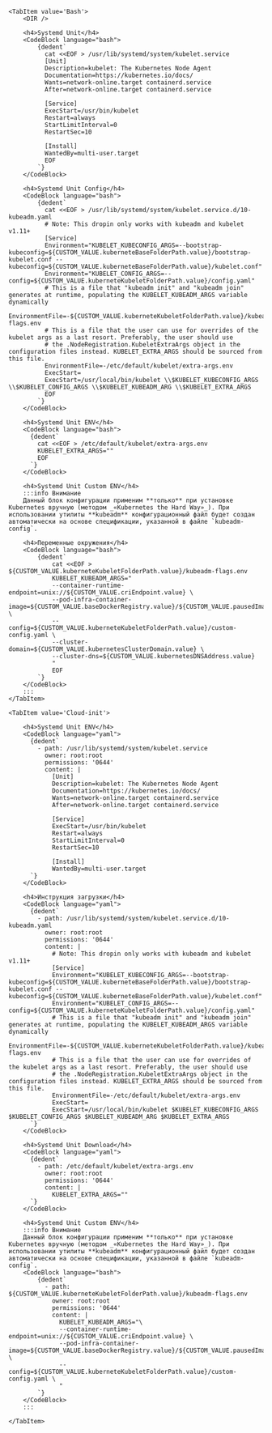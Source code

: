 
<Tabs groupId="install-type">

    <TabItem value='Bash'>
        <DIR />

        <h4>Systemd Unit</h4>
        <CodeBlock language="bash">
            {dedent`
              cat <<EOF > /usr/lib/systemd/system/kubelet.service
              [Unit]
              Description=kubelet: The Kubernetes Node Agent
              Documentation=https://kubernetes.io/docs/
              Wants=network-online.target containerd.service
              After=network-online.target containerd.service

              [Service]
              ExecStart=/usr/bin/kubelet
              Restart=always
              StartLimitInterval=0
              RestartSec=10

              [Install]
              WantedBy=multi-user.target
              EOF
            `}
        </CodeBlock>

        <h4>Systemd Unit Config</h4>
        <CodeBlock language="bash">
            {dedent`
              cat <<EOF > /usr/lib/systemd/system/kubelet.service.d/10-kubeadm.yaml
              # Note: This dropin only works with kubeadm and kubelet v1.11+
              [Service]
              Environment="KUBELET_KUBECONFIG_ARGS=--bootstrap-kubeconfig=${CUSTOM_VALUE.kuberneteBaseFolderPath.value}/bootstrap-kubelet.conf --kubeconfig=${CUSTOM_VALUE.kuberneteBaseFolderPath.value}/kubelet.conf"
              Environment="KUBELET_CONFIG_ARGS=--config=${CUSTOM_VALUE.kuberneteKubeletFolderPath.value}/config.yaml"
              # This is a file that "kubeadm init" and "kubeadm join" generates at runtime, populating the KUBELET_KUBEADM_ARGS variable dynamically
              EnvironmentFile=-${CUSTOM_VALUE.kuberneteKubeletFolderPath.value}/kubeadm-flags.env
              # This is a file that the user can use for overrides of the kubelet args as a last resort. Preferably, the user should use
              # the .NodeRegistration.KubeletExtraArgs object in the configuration files instead. KUBELET_EXTRA_ARGS should be sourced from this file.
              EnvironmentFile=-/etc/default/kubelet/extra-args.env
              ExecStart=
              ExecStart=/usr/local/bin/kubelet \\$KUBELET_KUBECONFIG_ARGS \\$KUBELET_CONFIG_ARGS \\$KUBELET_KUBEADM_ARG \\$KUBELET_EXTRA_ARGS
              EOF
            `}
        </CodeBlock>

        <h4>Systemd Unit ENV</h4>
        <CodeBlock language="bash">
          {dedent`
            cat <<EOF > /etc/default/kubelet/extra-args.env
            KUBELET_EXTRA_ARGS=""
            EOF
          `}
        </CodeBlock>

        <h4>Systemd Unit Custom ENV</h4>
        :::info Внимание
        Данный блок конфигурации применим **только** при установке Kubernetes вручную (методом _«Kubernetes the Hard Way»_). При использовании утилиты **kubeadm** конфигурационный файл будет создан автоматически на основе спецификации, указанной в файле `kubeadm-config`.

        <h4>Переменные окружения</h4>
        <CodeBlock language="bash">
            {dedent`
                cat <<EOF > ${CUSTOM_VALUE.kuberneteKubeletFolderPath.value}/kubeadm-flags.env
                KUBELET_KUBEADM_ARGS="
                --container-runtime-endpoint=unix://${CUSTOM_VALUE.criEndpoint.value} \
                --pod-infra-container-image=${CUSTOM_VALUE.baseDockerRegistry.value}/${CUSTOM_VALUE.pausedImage.value} \
                --config=${CUSTOM_VALUE.kuberneteKubeletFolderPath.value}/custom-config.yaml \
                --cluster-domain=${CUSTOM_VALUE.kubernetesClusterDomain.value} \
                --cluster-dns=${CUSTOM_VALUE.kubernetesDNSAddress.value}
                "
                EOF
            `}
        </CodeBlock>
        :::
    </TabItem>

    <TabItem value='Cloud-init'>

        <h4>Systemd Unit ENV</h4>
        <CodeBlock language="yaml">
          {dedent`
            - path: /usr/lib/systemd/system/kubelet.service
              owner: root:root
              permissions: '0644'
              content: |
                [Unit]
                Description=kubelet: The Kubernetes Node Agent
                Documentation=https://kubernetes.io/docs/
                Wants=network-online.target containerd.service
                After=network-online.target containerd.service

                [Service]
                ExecStart=/usr/bin/kubelet
                Restart=always
                StartLimitInterval=0
                RestartSec=10

                [Install]
                WantedBy=multi-user.target
          `}
        </CodeBlock>

        <h4>Инструкция загрузки</h4>
        <CodeBlock language="yaml">
          {dedent`
            - path: /usr/lib/systemd/system/kubelet.service.d/10-kubeadm.yaml
              owner: root:root
              permissions: '0644'
              content: |
                # Note: This dropin only works with kubeadm and kubelet v1.11+
                [Service]
                Environment="KUBELET_KUBECONFIG_ARGS=--bootstrap-kubeconfig=${CUSTOM_VALUE.kuberneteBaseFolderPath.value}/bootstrap-kubelet.conf --kubeconfig=${CUSTOM_VALUE.kuberneteBaseFolderPath.value}/kubelet.conf"
                Environment="KUBELET_CONFIG_ARGS=--config=${CUSTOM_VALUE.kuberneteKubeletFolderPath.value}/config.yaml"
                # This is a file that "kubeadm init" and "kubeadm join" generates at runtime, populating the KUBELET_KUBEADM_ARGS variable dynamically
                EnvironmentFile=-${CUSTOM_VALUE.kuberneteKubeletFolderPath.value}/kubeadm-flags.env
                # This is a file that the user can use for overrides of the kubelet args as a last resort. Preferably, the user should use
                # the .NodeRegistration.KubeletExtraArgs object in the configuration files instead. KUBELET_EXTRA_ARGS should be sourced from this file.
                EnvironmentFile=-/etc/default/kubelet/extra-args.env
                ExecStart=
                ExecStart=/usr/local/bin/kubelet $KUBELET_KUBECONFIG_ARGS $KUBELET_CONFIG_ARGS $KUBELET_KUBEADM_ARG $KUBELET_EXTRA_ARGS
          `}
        </CodeBlock>

        <h4>Systemd Unit Download</h4>
        <CodeBlock language="yaml">
          {dedent`
            - path: /etc/default/kubelet/extra-args.env
              owner: root:root
              permissions: '0644'
              content: |
                KUBELET_EXTRA_ARGS=""
          `}
        </CodeBlock>

        <h4>Systemd Unit Custom ENV</h4>
        :::info Внимание
        Данный блок конфигурации применим **только** при установке Kubernetes вручную (методом _«Kubernetes the Hard Way»_). При использовании утилиты **kubeadm** конфигурационный файл будет создан автоматически на основе спецификации, указанной в файле `kubeadm-config`.
        <CodeBlock language="bash">
            {dedent`
              - path: ${CUSTOM_VALUE.kuberneteKubeletFolderPath.value}/kubeadm-flags.env
                owner: root:root
                permissions: '0644'
                content: |
                  KUBELET_KUBEADM_ARGS="\
                  --container-runtime-endpoint=unix://${CUSTOM_VALUE.criEndpoint.value} \
                  --pod-infra-container-image=${CUSTOM_VALUE.baseDockerRegistry.value}/${CUSTOM_VALUE.pausedImage.value} \
                  --config=${CUSTOM_VALUE.kuberneteKubeletFolderPath.value}/custom-config.yaml \
                  "
            `}
        </CodeBlock>
        :::

    </TabItem>

</Tabs>
